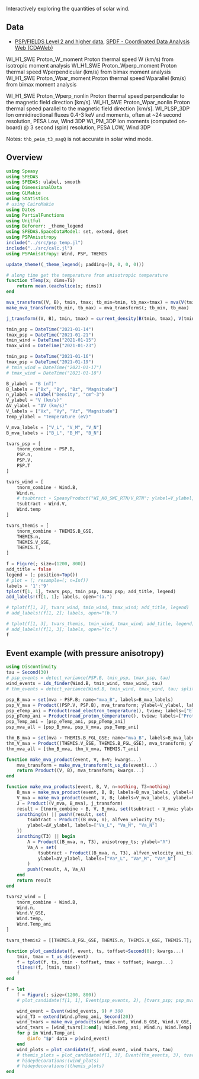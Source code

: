 Interactively exploring the quantities of solar wind.

## Data

- [PSP/FIELDS Level 2 and higher data](https://fields.ssl.berkeley.edu/data/), [SPDF - Coordinated Data Analysis Web (CDAWeb)](https://cdaweb.gsfc.nasa.gov/cgi-bin/eval2.cgi?dataset=PSP_FLD_L2_MAG_RTN&index=sp_phys)

WI_H1_SWE	Proton_W_moment	        Proton thermal speed W (km/s) from isotropic moment analysis
WI_H1_SWE	Proton_Wperp_moment 	Proton thermal speed Wperpendicular (km/s) from bimax moment analysis
WI_H1_SWE	Proton_Wpar_moment	    Proton thermal speed Wparallel (km/s) from bimax moment analysis

WI_H1_SWE	Proton_Wperp_nonlin	    Proton thermal speed perpendicular to the magnetic field direction [km/s].
WI_H1_SWE	Proton_Wpar_nonlin	    Proton thermal speed parallel to the magnetic field direction [km/s].
WI_PLSP_3DP	Ion omnidirectional fluxes 0.4-3 keV and moments, often at ~24 second resolution, PESA Low, Wind 3DP
WI_PM_3DP	Ion moments (computed on-board) @ 3 second (spin) resolution, PESA LOW, Wind 3DP

Notes: `thb_peim_t3_magQ` is not accurate in solar wind mode.

## Overview

```julia
using Speasy
using SPEDAS
using SPEDAS: ulabel, smooth
using DimensionalData
using GLMakie
using Statistics
# using CairoMakie
using Dates
using PartialFunctions
using Unitful
using Beforerr: _theme_legend
using SPEDAS.SpaceDataModel: set, extend, @set
using PSPAnisotropy
include("../src/psp_temp.jl")
include("../src/calc.jl")
using PSPAnisotropy: Wind, PSP, THEMIS

update_theme!(_theme_legend(; padding=(0, 0, 0, 0)))
```

```julia
# along time get the temperature from anisotropic temperature
function tTemp(x; dims=Ti)
    return mean.(eachslice(x; dims))
end

mva_transform((V, B), tmin, tmax; tb_min=tmin, tb_max=tmax) = mva(V(tmin, tmax), B(tb_min, tb_max))
make_mva_transform(tb_min, tb_max) = mva_transform$(; tb_min, tb_max)

j_transform((V, B), tmin, tmax) = current_density(B(tmin, tmax), V(tmin, tmax))
```

```julia
tmin_psp = DateTime("2021-01-14")
tmax_psp = DateTime("2021-01-21")
tmin_wind = DateTime("2021-01-15")
tmax_wind = DateTime("2021-01-23")

tmin_psp = DateTime("2021-01-16")
tmax_psp = DateTime("2021-01-19")
# tmin_wind = DateTime("2021-01-17")
# tmax_wind = DateTime("2021-01-18")

B_ylabel = "B (nT)"
B_labels = ["Bx", "By", "Bz", "Magnitude"]
n_ylabel = ulabel("Density", "cm^-3")
V_ylabel = "V (km/s)"
ΔV_ylabel = "ΔV (km/s)"
V_labels = ["Vx", "Vy", "Vz", "Magnitude"]
Temp_ylabel = "Temperature (eV)"

V_mva_labels = ["V_L", "V_M", "V_N"]
B_mva_labels = ["B_L", "B_M", "B_N"]
```

```julia
tvars_psp = [
    tnorm_combine ∘ PSP.B,
    PSP.n,
    PSP.V,
    PSP.T
]
```

```julia
tvars_wind = [
    tnorm_combine ∘ Wind.B,
    Wind.n,
    # tsubtract ∘ SpeasyProduct("WI_K0_SWE_RTN/V_RTN"; ylabel=V_ylabel, labels=V_labels),
    tsubtract ∘ Wind.V,
    Wind.temp
]
```

```julia
tvars_themis = [
    tnorm_combine ∘ THEMIS.B_GSE,
    THEMIS.n,
    THEMIS.V_GSE,
    THEMIS.T,
]
```

```julia
f = Figure(; size=(1200, 800))
add_title = false
legend = (; position=Top())
# plot = (; resample=(; n=Inf))
labels = '1':'9'
tplot(f[1, 1], tvars_psp, tmin_psp, tmax_psp; add_title, legend)
add_labels!(f[1, 1]; labels, open="(a.")

# tplot(f[1, 2], tvars_wind, tmin_wind, tmax_wind; add_title, legend)
# add_labels!(f[1, 2]; labels, open="(b.")

# tplot(f[1, 3], tvars_themis, tmin_wind, tmax_wind; add_title, legend)
# add_labels!(f[1, 3]; labels, open="(c.")
f
```

## Event example (with pressure anisotropy)

```julia
using Discontinuity
tau = Second(30)
# psp_events = detect_variance(PSP.B, tmin_psp, tmax_psp, tau)
wind_events = ids_finder(Wind.B, tmin_wind, tmax_wind, tau)
# thm_events = detect_variance(Wind.B, tmin_wind, tmax_wind, tau; split=Day(1))
```

```julia
psp_B_mva = set(mva ∘ PSP.B; name="mva_B", labels=B_mva_labels)
psp_V_mva = Product((PSP.V, PSP.B), mva_transform; ylabel=V_ylabel, labels=V_mva_labels)
psp_eTemp_ani = Product(read_electron_temperature(), tview; labels=["Electron (parallel)", "Electron (perpendicular)"])
psp_pTemp_ani = Product(read_proton_temperature(), tview; labels=["Proton (parallel)", "Proton (perpendicular)"])
psp_Temp_ani = [psp_eTemp_ani, psp_pTemp_ani]
psp_mva_all = [psp_B_mva, psp_V_mva, psp_Temp_ani]

thm_B_mva = set(mva ∘ THEMIS.B_FGL_GSE; name="mva_B", labels=B_mva_labels)
thm_V_mva = Product((THEMIS.V_GSE, THEMIS.B_FGL_GSE), mva_transform; ylabel=V_ylabel, labels=V_mva_labels)
thm_mva_all = [thm_B_mva, thm_V_mva, THEMIS.T_ani]
```

```julia
function make_mva_product(event, V, B=V; kwargs...)
    mva_transform = make_mva_transform(t_us_ds(event)...)
    return Product((V, B), mva_transform; kwargs...)
end

function make_mva_products(event, B, V, n=nothing, T3=nothing)
    B_mva = make_mva_product(event, B, B; labels=B_mva_labels, ylabel=B_ylabel)
    V_mva = make_mva_product(event, V, B; labels=V_mva_labels, ylabel=V_ylabel)
    J = Product((V_mva, B_mva), j_transform)
    result = [tnorm_combine ∘ B, V, B_mva, set(tsubtract ∘ V_mva; ylabel=ΔV_ylabel), J]
    isnothing(n) || push!(result, set(
        tsubtract ∘ Product((B_mva, n), alfven_velocity_ts);
        ylabel=ΔV_ylabel, labels=["Va_L", "Va_M", "Va_N"]
    ))
    isnothing(T3) || begin
        Λ = Product((B_mva, n, T3), anisotropy_ts; ylabel="Λ")
        Va_Λ = set(
            tsubtract ∘ Product((B_mva, n, T3), alfven_velocity_ani_ts);
            ylabel=ΔV_ylabel, labels=["Va*_L", "Va*_M", "Va*_N"]
        )
        push!(result, Λ, Va_Λ)
    end
    return result
end
```

```julia
tvars2_wind = [
    tnorm_combine ∘ Wind.B,
    Wind.n,
    Wind.V_GSE,
    Wind.temp,
    Wind.Temp_ani
]

tvars_themis2 = [[THEMIS.B_FGL_GSE, THEMIS.n, THEMIS.V_GSE, THEMIS.T]; thm_mva_all]
```

```julia
function plot_candidate(f, event, ts, toffset=Second(0); kwargs...)
    tmin, tmax = t_us_ds(event)
    f = tplot(f, ts, tmin - toffset, tmax + toffset; kwargs...)
    tlines!(f, [tmin, tmax])
    f
end

f = let
    f = Figure(; size=(1200, 800))
    # plot_candidate(f[1, 1], Event(psp_events, 2), [tvars_psp; psp_mva_all]; link_xaxes)

    wind_event = Event(wind_events, 9) # 300
    wind_T3 = extend(Wind.pTemp_ani, Second(20))
    wind_tvars = make_mva_products(wind_event, Wind.B_GSE, Wind.V_GSE, Wind.n_p, wind_T3)
    wind_tvars = [wind_tvars[3:end]; Wind.Temp_ani; Wind.n; Wind.Temp]
    for p in Wind.Temp_ani
        @info "$p" data = p(wind_event)
    end
    wind_plots = plot_candidate(f, wind_event, wind_tvars, tau)
    # themis_plots = plot_candidate(f[1, 3], Event(thm_events, 3), tvars_themis2, Minute(1); link_xaxes)
    # hideydecorations!(wind_plots)
    # hideydecorations!(themis_plots)
end
```